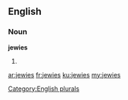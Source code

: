 ==English==

===Noun===
'''jewies'''

# {{plural of|[[jewie]]}}

[[Category:English plurals]]

[[ar:jewies]]
[[fr:jewies]]
[[ku:jewies]]
[[my:jewies]]
